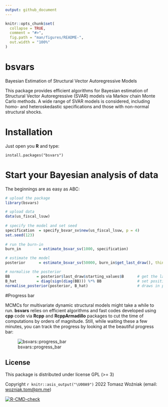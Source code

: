 ```yaml
---
output: github_document
---
```


<!-- README.md is generated from README.Rmd. Please edit that file -->

```r
knitr::opts_chunk$set(
  collapse = TRUE,
  comment = "#>",
  fig.path = "man/figures/README-",
  out.width = "100%"
)
```

# bsvars

Bayesian Estimation of Structural Vector Autoregressive Models

This package provides efficient algorithms for Bayesian estimation of Structural Vector Autoregressive (SVAR) models via Markov chain Monte Carlo methods. A wide range of SVAR models is considered, including homo- and heteroskedastic specifications and those with non-normal structural shocks.

# Installation

Just open you **R** and type:
```
install.packages("bsvars")
```

# Start your Bayesian analysis of data

The beginnings are as easy as ABC:
```r
# upload the package
library(bsvars)

# upload data
data(us_fiscal_lsuw)
 
# specify the model and set seed
specification  = specify_bsvar_sv$new(us_fiscal_lsuw, p = 4)
set.seed(123)
 
# run the burn-in
burn_in        = estimate_bsvar_sv(1000, specification)

# estimate the model
posterior      = estimate_bsvar_sv(50000, burn_in$get_last_draw(), thin = 10)

# normalise the posterior
BB            = posterior$last_draw$starting_values$B      # get the last draw of B
B_hat         = diag(sign(diag(BB))) %*% BB                # set positive diagonal elements
normalise_posterior(posterior, B_hat)                      # draws in posterior are normalised
```

#Progress bar

MCMCs for multivariate dynamic structural models might take a while to run. **bsvars** relies on efficient algorithms and fast codes developed using **cpp** code via **Rcpp** and **RcppArmadillo** packages to cut the time of computations by orders of magnitude. Still, while waiting these a few minutes, you can track the progress by looking at the beautiful progress bar:

![bsvars::progress_bar](progress.png)

## License

This package is distributed under license GPL (>= 3)

Copyright `r knitr::asis_output("\U00A9")` 2022  Tomasz Woźniak (email: <wozniak.tom@pm.me>)

<!-- badges: start -->
[![R-CMD-check](https://github.com/donotdespair/bsvars/actions/workflows/R-CMD-check.yaml/badge.svg)](https://github.com/donotdespair/bsvars/actions/workflows/R-CMD-check.yaml)
  <!-- badges: end -->